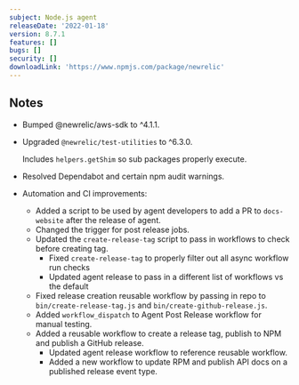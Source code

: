 ```yaml
---
subject: Node.js agent
releaseDate: '2022-01-18'
version: 8.7.1
features: []
bugs: []
security: []
downloadLink: 'https://www.npmjs.com/package/newrelic'
---
```


## Notes

* Bumped @newrelic/aws-sdk to ^4.1.1.

* Upgraded `@newrelic/test-utilities` to ^6.3.0.

  Includes `helpers.getShim` so sub packages properly execute.

* Resolved <DNT>Dependabot<DNT> and certain npm audit warnings.

* Automation and CI improvements:
  * Added a script to be used by agent developers to add a PR to `docs-website` after the release of agent.
  * Changed the trigger for post release jobs.
  * Updated the `create-release-tag` script to pass in workflows to check before creating tag.
    * Fixed `create-release-tag` to properly filter out all async workflow run checks
    * Updated agent release to pass in a different list of workflows vs the default
  * Fixed release creation reusable workflow by passing in repo to `bin/create-release-tag.js` and `bin/create-github-release.js`.
  * Added `workflow_dispatch` to Agent Post Release workflow for manual testing.
  * Added a reusable workflow to create a release tag, publish to NPM and publish a GitHub release.
    * Updated agent release workflow to reference reusable workflow.
    * Added a new workflow to update RPM and publish API docs on a published release event type.
